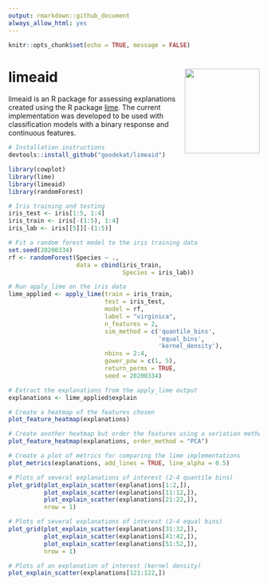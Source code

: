 ```yaml
---
output: rmarkdown::github_document
always_allow_html: yes
---
```


```r
knitr::opts_chunk$set(echo = TRUE, message = FALSE)
```

# limeaid <img align="right" width="150" height="170" src="inst/limeaid-sticker2.png">

limeaid is an R package for assessing explanations created using the R package [lime](https://lime.data-imaginist.com/). The current implementation was developed to be used with classification models with a binary response and continuous features.
 
```r
# Installation instructions 
devtools::install_github("goodekat/limeaid")
```

```r
library(cowplot)
library(lime)
library(limeaid)
library(randomForest)

# Iris training and testing
iris_test <- iris[1:5, 1:4]
iris_train <- iris[-(1:5), 1:4]
iris_lab <- iris[[5]][-(1:5)]

# Fit a random forest model to the iris training data
set.seed(20200334)
rf <- randomForest(Species ~ .,
                   data = cbind(iris_train, 
                                Species = iris_lab))

# Run apply_lime on the iris data
lime_applied <- apply_lime(train = iris_train,
                           test = iris_test,
                           model = rf,
                           label = "virginica",
                           n_features = 2,
                           sim_method = c('quantile_bins',
                                          'equal_bins',
                                          'kernel_density'),
                           nbins = 2:4, 
                           gower_pow = c(1, 5),
                           return_perms = TRUE, 
                           seed = 20200334)

# Extract the explanations from the apply_lime output
explanations <- lime_applied$explain
```

```r
# Create a heatmap of the features chosen
plot_feature_heatmap(explanations)

# Create another heatmap but order the features using a seriation method
plot_feature_heatmap(explanations, order_method = "PCA")
```

```r
# Create a plot of metrics for comparing the lime implementations
plot_metrics(explanations, add_lines = TRUE, line_alpha = 0.5)
```

```r
# Plots of several explanations of interest (2-4 quantile bins)
plot_grid(plot_explain_scatter(explanations[1:2,]),
          plot_explain_scatter(explanations[11:12,]),
          plot_explain_scatter(explanations[21:22,]),
          nrow = 1)

# Plots of several explanations of interest (2-4 equal bins)
plot_grid(plot_explain_scatter(explanations[31:32,]),
          plot_explain_scatter(explanations[41:42,]),
          plot_explain_scatter(explanations[51:52,]),
          nrow = 1)
```

```r
# Plots of an explanation of interest (kernel density)
plot_explain_scatter(explanations[121:122,])
```

